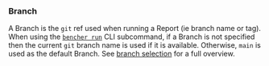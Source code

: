 ### Branch
A Branch is the `git` ref used when running a Report (ie branch name or tag).
When using the <code><a href="/docs/explanation/bencher-run/">bencher run</a></code> CLI subcommand,
if a Branch is not specified then the current `git` branch name is used if it is available.
Otherwise, `main` is used as the default Branch.
See [branch selection](/docs/explanation/branch-selection/) for a full overview.
